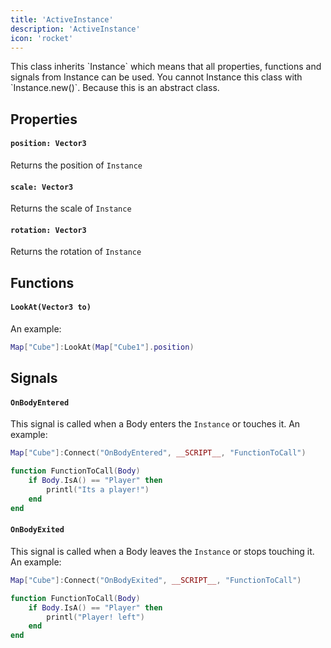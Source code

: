 ```yaml
---
title: 'ActiveInstance'
description: 'ActiveInstance'
icon: 'rocket'
---
```

<Info>
  This class inherits `Instance` which means that all properties, functions and signals from Instance can be used.
</Info> 
<Warning>You cannot Instance this class with `Instance.new()`. Because this is an abstract class.</Warning>

## Properties
#### `position: Vector3`
Returns the position of `Instance`

#### `scale: Vector3`
Returns the scale of `Instance`

#### `rotation: Vector3`
Returns the rotation of `Instance`

## Functions 
#### `LookAt(Vector3 to)`
An example:
```lua
Map["Cube"]:LookAt(Map["Cube1"].position)
```

## Signals
#### `OnBodyEntered`
This signal is called when a Body enters the `Instance` or touches it. An example:
```lua
Map["Cube"]:Connect("OnBodyEntered", __SCRIPT__, "FunctionToCall")

function FunctionToCall(Body)
    if Body.IsA() == "Player" then
        printl("Its a player!")
    end
end
```

#### `OnBodyExited`
This signal is called when a Body leaves the `Instance` or stops touching it. An example:
```lua
Map["Cube"]:Connect("OnBodyExited", __SCRIPT__, "FunctionToCall")

function FunctionToCall(Body)
    if Body.IsA() == "Player" then
        printl("Player! left")
    end
end
```
